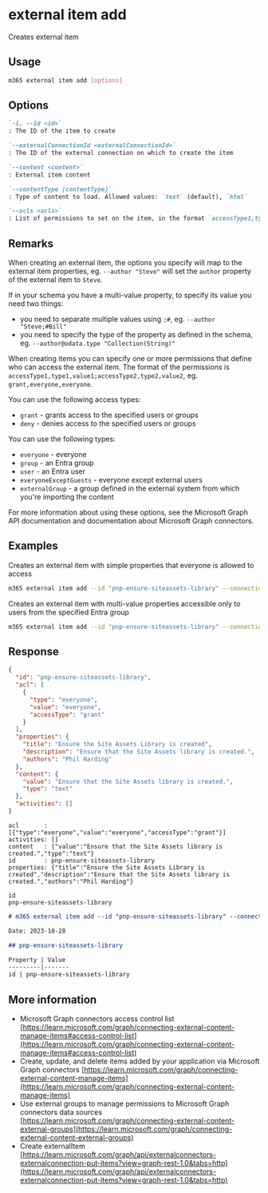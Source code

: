 
# external item add

Creates external item

## Usage

```sh
m365 external item add [options]
```

## Options

```md definition-list
`-i, --id <id>`
: The ID of the item to create

`--externalConnectionId <externalConnectionId>`
: The ID of the external connection on which to create the item

`--content <content>`
: External item content

`--contentType [contentType]`
: Type of content to load. Allowed values: `text` (default), `html`

`--acls <acls>`
: List of permissions to set on the item, in the format `accessType1,type1,value1;accessType2,type2,value2`, eg. `grant,everyone,everyone`
```
<Global />

## Remarks

When creating an external item, the options you specify will map to the external item properties, eg. `--author "Steve"` will set the `author` property of the external item to `Steve`.

If in your schema you have a multi-value property, to specify its value you need two things:

- you need to separate multiple values using `;#`, eg. `--author "Steve;#Bill"`
- you need to specify the type of the property as defined in the schema, eg. `--author@odata.type "Collection(String)"`

When creating items you can specify one or more permissions that define who can access the external item. The format of the permissions is `accessType1,type1,value1;accessType2,type2,value2`, eg. `grant,everyone,everyone`.

You can use the following access types:

- `grant` - grants access to the specified users or groups
- `deny` - denies access to the specified users or groups

You can use the following types:

- `everyone` - everyone
- `group` - an Entra group
- `user` - an Entra user
- `everyoneExceptGuests` - everyone except external users
- `externalGroup` - a group defined in the external system from which you're importing the content

For more information about using these options, see the Microsoft Graph API documentation and documentation about Microsoft Graph connectors.

## Examples

Creates an external item with simple properties that everyone is allowed to access

```sh
m365 external item add --id "pnp-ensure-siteassets-library" --connectionId "samplesolutiongallery" --content "Ensure that the Site Assets library is created." --title "Ensure the Site Assets Library is created" --description "Ensure that the Site Assets library is created." --authors "Phil Harding" --acls "grant,everyone,everyone"
```

Creates an external item with multi-value properties accessible only to users from the specified Entra group

```sh
m365 external item add --id "pnp-ensure-siteassets-library" --connectionId "samplesolutiongallery" --content "Ensure that the Site Assets library is created." --title "Ensure the Site Assets Library is created" --description "Ensure that the Site Assets library is created." --authors@odata.type "Collection(String)" --authors "Phil Harding;#Steve Smith" --acls "grant,group,Super users"
```

## Response

<Tabs>
  <TabItem value="JSON">

  ```json
  {
    "id": "pnp-ensure-siteassets-library",
    "acl": [
      {
        "type": "everyone",
        "value": "everyone",
        "accessType": "grant"
      }
    ],
    "properties": {
      "title": "Ensure the Site Assets Library is created",
      "description": "Ensure that the Site Assets library is created.",
      "authors": "Phil Harding"
    },
    "content": {
      "value": "Ensure that the Site Assets library is created.",
      "type": "text"
    },
    "activities": []
  }
  ```

  </TabItem>
  <TabItem value="Text">

  ```text
  acl       : [{"type":"everyone","value":"everyone","accessType":"grant"}]
  activities: []
  content   : {"value":"Ensure that the Site Assets library is created.","type":"text"}
  id        : pnp-ensure-siteassets-library
  properties: {"title":"Ensure the Site Assets Library is created","description":"Ensure that the Site Assets library is created.","authors":"Phil Harding"}
  ```

  </TabItem>
  <TabItem value="CSV">

  ```csv
  id
  pnp-ensure-siteassets-library
  ```

  </TabItem>
  <TabItem value="Markdown">

  ```md
  # m365 external item add --id "pnp-ensure-siteassets-library" --connectionId "samplesolutiongallery" --content "Ensure that the Site Assets library is created." --title "Ensure the Site Assets Library is created" --description "Ensure that the Site Assets library is created." --authors "Phil Harding" --acls "grant,everyone,everyone"

  Date: 2023-10-28

  ## pnp-ensure-siteassets-library

  Property | Value
  ---------|-------
  id | pnp-ensure-siteassets-library
  ```

  </TabItem>
</Tabs>

## More information

- Microsoft Graph connectors access control list [https://learn.microsoft.com/graph/connecting-external-content-manage-items#access-control-list](https://learn.microsoft.com/graph/connecting-external-content-manage-items#access-control-list)
- Create, update, and delete items added by your application via Microsoft Graph connectors [https://learn.microsoft.com/graph/connecting-external-content-manage-items](https://learn.microsoft.com/graph/connecting-external-content-manage-items)
- Use external groups to manage permissions to Microsoft Graph connectors data sources [https://learn.microsoft.com/graph/connecting-external-content-external-groups](https://learn.microsoft.com/graph/connecting-external-content-external-groups)
- Create externalItem [https://learn.microsoft.com/graph/api/externalconnectors-externalconnection-put-items?view=graph-rest-1.0&tabs=http](https://learn.microsoft.com/graph/api/externalconnectors-externalconnection-put-items?view=graph-rest-1.0&tabs=http)
